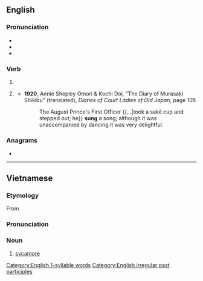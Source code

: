 {{also|súng|sừng|suŋ}}
==English==

===Pronunciation===
* {{IPA|/sʌŋ/|lang=en}}
* {{audio|en-us-sung.ogg|Audio (US)|lang=en}}
* {{rhymes|ʌŋ|lang=en}}

===Verb===
{{head|en|past participle}}

# {{past participle of|sing|lang=en|nocat=1}}
# {{lb|en|archaic}} {{en-simple past of|sing}}
#* '''1920''', Annie Shepley Omori & Kochi Doi, "The Diary of Murasaki Shikibu" (translated), ''Diaries of Court Ladies of Old Japan'', page 105
#*: The August Prince's First Officer {{...|took a saké cup and stepped out; he}} '''sung''' a song; although it was unaccompanied by dancing it was very delightful.

===Anagrams===
* {{anagrams|en|Ngus|Ungs|gnus|guns|nugs|snug}}

[[Category:English 1-syllable words]]
[[Category:English irregular past participles]]

----

==Vietnamese==

===Etymology===
From {{etyl|mkh-vie-pro|vi}} {{m|mkh-vie-pro|*t-ruːŋ||}}

===Pronunciation===
{{vi-pron}}

===Noun===
{{vi-noun}}

# [[sycamore]]

{{C|vi|Trees}}
